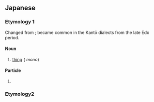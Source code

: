 ==Japanese==
===Etymology 1===
Changed from {{ja-r|物|もの}}; became common in the Kantō dialects from the late Edo period. 

====Noun====
{{ja-noun}}

# {{ja-def|物}} [[thing]] ({{alternative form of|ja|もの}} ''mono'')
#: {{ja-usex|[[人%生]]は[[そんな]]'''もん'''だ。|じん%せい は そんな '''もん''' だ。|Such is life.|lit=Life is that sort of '''thing'''.}}

====Particle====
{{ja-pos|particle}}

# {{synonym of|ja|もの|tr=mono}}

===Etymology2===
{{ja-see-kango|門|悶}}